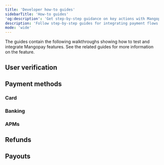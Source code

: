 ```yaml
---
title: 'Developer how-to guides'
sidebarTitle: 'How-to guides'
'og:description': 'Get step-by-step guidance on key actions with Mangopay, from Processing payments to managing user verification.'  
description: 'Follow step-by-step guides for integrating payment flows and user verification.' 
mode: 'wide' 
---
```


The guides contain the following walkthroughs showing how to test and integrate Mangopay features. See the related guides for more information on the feature.

## User verification

<CardGroup cols={2}>
  <Card title="Submit a KYC document for verification" href="/guides/users/verification/documents/submission/how-to"></Card>
  <Card title="Submit a UBO declaration" href="/guides/users/verification/beneficial-owners/how-to"></Card>
</CardGroup>


## Payment methods

### Card

<CardGroup cols={2}>
  <Card title="Validate a card without debiting a payment" href="/guides/payment-methods/card/validation/how-to"></Card>
  <Card title="Process a card payment" href="/guides/payment-methods/card/direct/how-to"></Card>
  <Card title="Process a recurring card payment" href="/guides/payment-methods/card/recurring/how-to"></Card>
  <Card title="Process a 7-day card preauthorization" href="/guides/payment-methods/card/preauthorization/how-to"></Card>
  <Card title="Process a 30-day card preauthorization" href="/guides/payment-methods/card/deposit-preauthorization/how-to"></Card>
  <Card title="Support co-branded cards" href="/guides/payment-methods/card/co-branded"></Card>
</CardGroup>

### Banking 

<CardGroup cols={2}>
  <Card title="Process a SEPA Direct Debit payment" href="/guides/payment-methods/banking/direct-debit"></Card>
  <Card title="Attach a virtual IBAN to a Wallet" href="/guides/payment-methods/banking/virtual-iban/how-to"></Card>
</CardGroup>

### APMs 

<CardGroup cols={2}>
  <Card title="Process an Apple Pay payment" href="/guides/payment-methods/apple-pay"></Card>
  <Card title="Process a Google Pay payment " href="/guides/payment-methods/google-pay/how-to"></Card>
</CardGroup>

## Refunds

<CardGroup cols={2}>
  <Card title="Process a refund (pay-in and transfer)" href="/guides/refunds/how-to"></Card>
</CardGroup>

## Payouts

<CardGroup cols={2}>
  <Card title="Initiate a payout" href="/guides/payouts/integration"></Card>
</CardGroup>